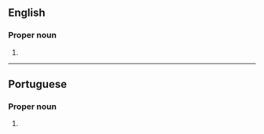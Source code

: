 ==English==
{{wikipedia}}

===Proper noun===
{{en-proper noun|head=Rio Branco}}

# {{place|en|municipality/state capital|s/Acre|c/Brazil}}

----

==Portuguese==

===Proper noun===
{{pt-proper noun|head=[[rio|Rio]] [[branco|Branco]]}}

# {{place|pt|municipality/state capital|s/Acre|c/Brazil}}